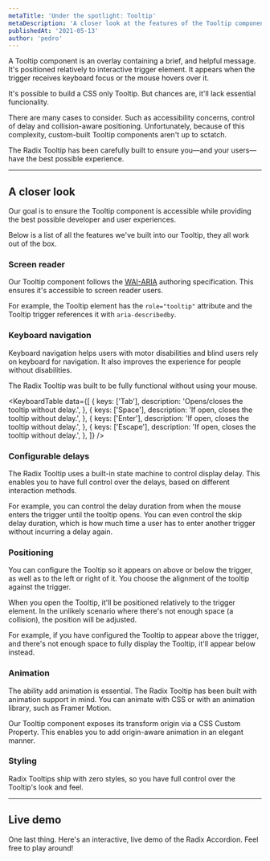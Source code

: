 ```yaml
---
metaTitle: 'Under the spotlight: Tooltip'
metaDescription: 'A closer look at the features of the Tooltip component.'
publishedAt: '2021-05-13'
author: 'pedro'
---
```


A Tooltip component is an overlay containing a brief, and helpful message. It's positioned relatively to interactive trigger element. It appears when the trigger receives keyboard focus or the mouse hovers over it.

It's possible to build a CSS only Tooltip. But chances are, it'll lack essential funcionality.

There are many cases to consider. Such as accessibility concerns, control of delay and collision-aware positioning. Unfortunately, because of this complexity, custom-built Tooltip components aren't up to sctatch.

The Radix Tooltip has been carefully built to ensure you—and your users—have the best possible experience.

---

## A closer look

Our goal is to ensure the Tooltip component is accessible while providing the best possible developer and user experiences.

Below is a list of all the features we've built into our Tooltip, they all work out of the box.

### Screen reader

Our Tooltip component follows the [WAI-ARIA](https://www.w3.org/TR/wai-aria-practices-1.2/#tooltip) authoring specification. This ensures it's accessible to screen reader users.

For example, the Tooltip element has the `role="tooltip"` attribute and the Tooltip trigger references it with `aria-describedby`.

<VideoPlaceholder />

### Keyboard navigation

Keyboard navigation helps users with motor disabilities and blind users rely on keyboard for navigation. It also improves the experience for people without disabilities.

The Radix Tooltip was built to be fully functional without using your mouse.

<KeyboardTable
  data={[
    {
      keys: ['Tab'],
      description: 'Opens/closes the tooltip without delay.',
    },
    {
      keys: ['Space'],
      description: 'If open, closes the tooltip without delay.',
    },
    {
      keys: ['Enter'],
      description: 'If open, closes the tooltip without delay.',
    },
    {
      keys: ['Escape'],
      description: 'If open, closes the tooltip without delay.',
    },
  ]}
/>

<VideoPlaceholder />

### Configurable delays

The Radix Tooltip uses a built-in state machine to control display delay. This enables you to have full control over the delays, based on different interaction methods.

For example, you can control the delay duration from when the mouse enters the trigger until the tooltip opens. You can even control the skip delay duration, which is how much time a user has to enter another trigger without incurring a delay again.

<VideoPlaceholder />

### Positioning

You can configure the Tooltip so it appears on above or below the trigger, as well as to the left or right of it. You choose the alignment of the tooltip against the trigger.

When you open the Tooltip, it'll be positioned relatively to the trigger element. In the unlikely scenario where there's not enough space (a collision), the position will be adjusted.

For example, if you have configured the Tooltip to appear above the trigger, and there's not enough space to fully display the Tooltip, it'll appear below instead.

<VideoPlaceholder />

### Animation

The ability add animation is essential. The Radix Tooltip has been built with animation support in mind. You can animate with CSS or with an animation library, such as Framer Motion.

Our Tooltip component exposes its transform origin via a CSS Custom Property. This enables you to add origin-aware animation in an elegant manner.

<VideoPlaceholder />

### Styling

Radix Tooltips ship with zero styles, so you have full control over the Tooltip's look and feel.

---

## Live demo

One last thing. Here's an interactive, live demo of the Radix Accordion. Feel free to play around!

<TooltipDemo />
